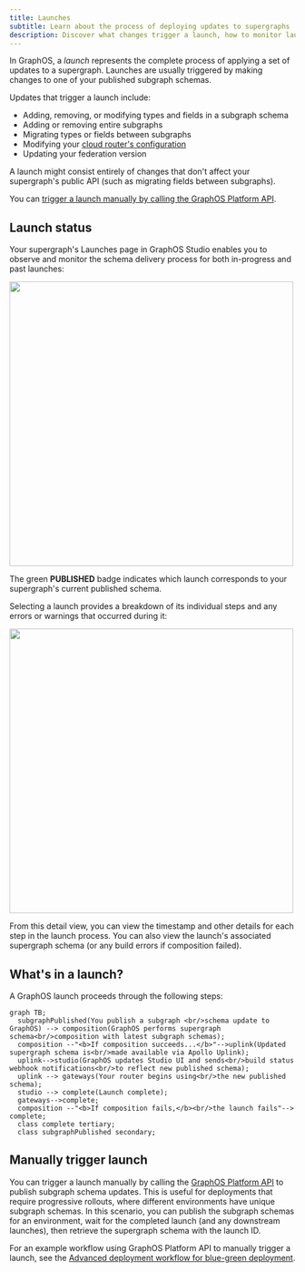 ```yaml
---
title: Launches
subtitle: Learn about the process of deploying updates to supergraphs
description: Discover what changes trigger a launch, how to monitor launch status, and the steps involved in an Apollo GraphOS launch.
---
```


In GraphOS, a _launch_ represents the complete process of applying a set of updates to a supergraph. Launches are usually triggered by making changes to one of your published subgraph schemas.

Updates that trigger a launch include:

- Adding, removing, or modifying types and fields in a subgraph schema
- Adding or removing entire subgraphs
- Migrating types or fields between subgraphs
- Modifying your [cloud router's configuration](../cloud-routing/configuration/)
- Updating your federation version

A launch might consist entirely of changes that don't affect your supergraph's public API (such as migrating fields between subgraphs).

You can [trigger a launch manually by calling the GraphOS Platform API](#manually-trigger-launch).

## Launch status

Your supergraph's Launches page in GraphOS Studio enables you to observe and monitor the schema delivery process for both in-progress and past launches:

<img className="screenshot" src="../img/launches-page.jpg" width="500" />

The green **PUBLISHED** badge indicates which launch corresponds to your supergraph's current published schema.

Selecting a launch provides a breakdown of its individual steps and any errors or warnings that occurred during it:

<img className="screenshot" src="../img/launch-completed.jpg" width="500" />

From this detail view, you can view the timestamp and other details for each step in the launch process. You can also view the launch's associated supergraph schema (or any build errors if composition failed).

## What's in a launch?

A GraphOS launch proceeds through the following steps:

```mermaid
graph TB;
  subgraphPublished(You publish a subgraph <br/>schema update to GraphOS) --> composition(GraphOS performs supergraph schema<br/>composition with latest subgraph schemas);
  composition --"<b>If composition succeeds...</b>"-->uplink(Updated supergraph schema is<br/>made available via Apollo Uplink);
  uplink-->studio(GraphOS updates Studio UI and sends<br/>build status webhook notifications<br/>to reflect new published schema);
  uplink --> gateways(Your router begins using<br/>the new published schema);
  studio --> complete(Launch complete);
  gateways-->complete;
  composition --"<b>If composition fails,</b><br/>the launch fails"--> complete;
  class complete tertiary;
  class subgraphPublished secondary;
```

## Manually trigger launch

<PreviewFeature />

You can trigger a launch manually by calling the [GraphOS Platform API](/graphos/platform-api) to publish subgraph schema updates. This is useful for deployments that require progressive rollouts, where different environments have unique subgraph schemas. In this scenario, you can publish the subgraph schemas for an environment, wait for the completed launch (and any downstream launches), then retrieve the supergraph schema with the launch ID.

For an example workflow using GraphOS Platform API to manually trigger a launch, see the [Advanced deployment workflow for blue-green deployment](/federation/managed-federation/deployment/#example-blue-green-deployment).
